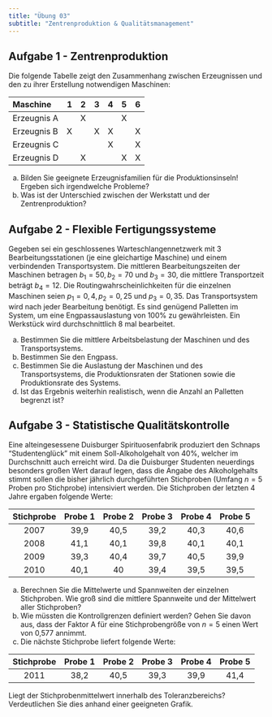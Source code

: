 ```yaml
---
title: "Übung 03"
subtitle: "Zentrenproduktion & Qualitätsmanagement"
---
```


## Aufgabe 1 - Zentrenproduktion

Die folgende Tabelle zeigt den Zusammenhang zwischen Erzeugnissen und den zu ihrer Erstellung notwendigen Maschinen:

| Maschine | 1 | 2 | 3 | 4 | 5 | 6 |
| :-- | :--: | :--: | :--: | :--: | :--: | :--: |
| Erzeugnis A |  | X |  |  | X |  |
| Erzeugnis B | X |  | X | X |  | X |
| Erzeugnis C |  |  |  | X |  | X |
| Erzeugnis D |  | X |  |  | X | X |

a) Bilden Sie geeignete Erzeugnisfamilien für die Produktionsinseln! Ergeben sich irgendwelche Probleme?
b) Was ist der Unterschied zwischen der Werkstatt und der Zentrenproduktion?

## Aufgabe 2 - Flexible Fertigungssysteme

Gegeben sei ein geschlossenes Warteschlangennetzwerk mit 3 Bearbeitungsstationen (je eine gleichartige Maschine) und einem verbindenden Transportsystem.
Die mittleren Bearbeitungszeiten der Maschinen betragen $b_{1}=50, b_{2}=70$ und $b_{3}=30$, die mittlere Transportzeit beträgt $b_{4}=12$.
Die Routingwahrscheinlichkeiten für die einzelnen Maschinen seien $p_{1}=0,4, p_{2}=0,25$ und $p_{3}=0,35$.
Das Transportsystem wird nach jeder Bearbeitung benötigt. Es sind genügend Palletten im System, um eine Engpassauslastung von $100 \%$ zu gewährleisten. Ein Werkstück wird durchschnittlich 8 mal bearbeitet.

a) Bestimmen Sie die mittlere Arbeitsbelastung der Maschinen und des Transportsystems.
b) Bestimmen Sie den Engpass.
c) Bestimmen Sie die Auslastung der Maschinen und des Transportsystems, die Produktionsraten der Stationen sowie die Produktionsrate des Systems.
d) Ist das Ergebnis weiterhin realistisch, wenn die Anzahl an Palletten begrenzt ist?

## Aufgabe 3 - Statistische Qualitätskontrolle

Eine alteingesessene Duisburger Spirituosenfabrik produziert den Schnaps "Studentenglück" mit einem Soll-Alkoholgehalt von $40 \%$, welcher im Durchschnitt auch erreicht wird. Da die Duisburger Studenten neuerdings besonders großen Wert darauf legen, dass die Angabe des Alkoholgehalts stimmt sollen die bisher jährlich durchgeführten Stichproben (Umfang $n=5$ Proben pro Stichprobe) intensiviert werden.
Die Stichproben der letzten 4 Jahre ergaben folgende Werte:

| Stichprobe | Probe 1 | Probe 2 | Probe 3 | Probe 4 | Probe 5 |
| :--: | :--: | :--: | :--: | :--: | :--: |
| 2007 | 39,9 | 40,5 | 39,2 | 40,3 | 40,6 |
| 2008 | 41,1 | 40,1 | 39,8 | 40,1 | 40,1 |
| 2009 | 39,3 | 40,4 | 39,7 | 40,5 | 39,9 |
| 2010 | 40,1 | 40 | 39,4 | 39,5 | 39,5 |

a) Berechnen Sie die Mittelwerte und Spannweiten der einzelnen Stichproben. Wie groß sind die mittlere Spannweite und der Mittelwert aller Stichproben?
b) Wie müssten die Kontrollgrenzen definiert werden? Gehen Sie davon aus, dass der Faktor A für eine Stichprobengröße von $n=5$ einen Wert von 0,577 annimmt.
c) Die nächste Stichprobe liefert folgende Werte:

| Stichprobe | Probe 1 | Probe 2 | Probe 3 | Probe 4 | Probe 5 |
| :--: | :--: | :--: | :--: | :--: | :--: |
| 2011 | 38,2 | 40,5 | 39,3 | 39,9 | 41,4 |

Liegt der Stichprobenmittelwert innerhalb des Toleranzbereichs? Verdeutlichen Sie dies anhand einer geeigneten Grafik.
